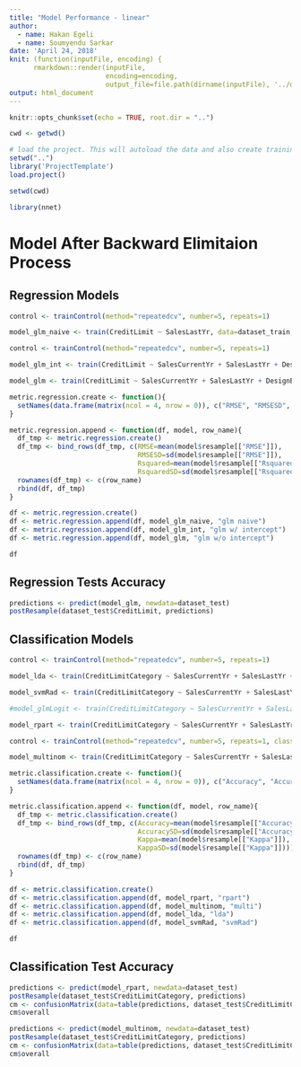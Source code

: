 ```yaml
---
title: "Model Performance - linear"
author:
  - name: Hakan Egeli
  - name: Soumyendu Sarkar
date: 'April 24, 2018'
knit: (function(inputFile, encoding) { 
      rmarkdown::render(inputFile,
                        encoding=encoding, 
                        output_file=file.path(dirname(inputFile), '../docs/', 'model-performance-linear-v2.html')) })
output: html_document
---
```


```r
knitr::opts_chunk$set(echo = TRUE, root.dir = "..")
```


```r

cwd <- getwd()

# load the project. This will autoload the data and also create training and test datasets
setwd("..")
library('ProjectTemplate')
load.project()

setwd(cwd)

```

```r

library(nnet)

```

# Model After Backward Elimitaion Process

## Regression Models

```r

control <- trainControl(method="repeatedcv", number=5, repeats=1)

model_glm_naive <- train(CreditLimit ~ SalesLastYr, data=dataset_train, method="glm", metric="RMSE", trControl=control)

```

```r

control <- trainControl(method="repeatedcv", number=5, repeats=1)

model_glm_int <- train(CreditLimit ~ SalesCurrentYr + SalesLastYr + DesignBandSalesLast12Mo + NumberOfStoreLocations + AvgDaysOfPayCategory + ReturnedPaymentCount + RuralUrbanContinuumCode + MetroIndicator + MedianEarnings + MedianIncomeHouseholds, data=dataset_train, method="glm", metric="RMSE", trControl=control)

```

```r

model_glm <- train(CreditLimit ~ SalesCurrentYr + SalesLastYr + DesignBandSalesLast12Mo + NumberOfStoreLocations + AvgDaysOfPayCategory + ReturnedPaymentCount + RuralUrbanContinuumCode + MetroIndicator + MedianEarnings + MedianIncomeHouseholds - 1, data=dataset_train, method="glm", metric="RMSE", trControl=control)

```


```r

metric.regression.create <- function(){
  setNames(data.frame(matrix(ncol = 4, nrow = 0)), c("RMSE", "RMSESD", "Rsquared", "RsquaredSD"))
}

metric.regression.append <- function(df, model, row_name){
  df_tmp <- metric.regression.create()
  df_tmp <- bind_rows(df_tmp, c(RMSE=mean(model$resample[["RMSE"]]),
                                RMSESD=sd(model$resample[["RMSE"]]),
                                Rsquared=mean(model$resample[["Rsquared"]]),
                                RsquaredSD=sd(model$resample[["Rsquared"]])))
  rownames(df_tmp) <- c(row_name)
  rbind(df, df_tmp)
}

df <- metric.regression.create()
df <- metric.regression.append(df, model_glm_naive, "glm naive")
df <- metric.regression.append(df, model_glm_int, "glm w/ intercept")
df <- metric.regression.append(df, model_glm, "glm w/o intercept")

df

```

## Regression Tests Accuracy

```r

predictions <- predict(model_glm, newdata=dataset_test)
postResample(dataset_test$CreditLimit, predictions)

```


## Classification Models

```r

control <- trainControl(method="repeatedcv", number=5, repeats=1)

model_lda <- train(CreditLimitCategory ~ SalesCurrentYr + SalesLastYr + DesignBandSalesLast12Mo + NumberOfStoreLocations + AvgDaysOfPayCategory + ReturnedPaymentCount + RuralUrbanContinuumCode + MetroIndicator + MedianEarnings + MedianIncomeHouseholds - 1, data=dataset_train, method="lda", metric="Accuracy", trControl=control)

```

```r

model_svmRad <- train(CreditLimitCategory ~ SalesCurrentYr + SalesLastYr + DesignBandSalesLast12Mo + NumberOfStoreLocations + AvgDaysOfPayCategory + ReturnedPaymentCount + RuralUrbanContinuumCode + MetroIndicator + MedianEarnings + MedianIncomeHouseholds - 1, data=dataset_train, method="svmRadial", metric="Accuracy", trControl=control)

```

```r

#model_glmLogit <- train(CreditLimitCategory ~ SalesCurrentYr + SalesLastYr + DesignBandSalesLast12Mo + NumberOfStoreLocations + AvgDaysOfPayCategory + ReturnedPaymentCount + RuralUrbanContinuumCode + MetroIndicator + MedianEarnings + MedianIncomeHouseholds - 1, data=dataset_train, method="glm", metric="Accuracy", preProcess=c("center", "scale"), trControl=control)

```

```r

model_rpart <- train(CreditLimitCategory ~ SalesCurrentYr + SalesLastYr + DesignBandSalesLast12Mo + NumberOfStoreLocations + AvgDaysOfPayCategory + ReturnedPaymentCount + RuralUrbanContinuumCode + MetroIndicator + MedianEarnings + MedianIncomeHouseholds - 1, data=dataset_train, method="rpart", metric="Accuracy", trControl=control)

```


```r

control <- trainControl(method="repeatedcv", number=5, repeats=1, classProbs=TRUE)

model_multinom <- train(CreditLimitCategory ~ SalesCurrentYr + SalesLastYr + DesignBandSalesLast12Mo + NumberOfStoreLocations + AvgDaysOfPayCategory + ReturnedPaymentCount + RuralUrbanContinuumCode + MetroIndicator + MedianEarnings + MedianIncomeHouseholds - 1, data=dataset_train, method="multinom", metric="Accuracy", trControl=control, maxit=600, trace=FALSE)

```

```r

metric.classification.create <- function(){
  setNames(data.frame(matrix(ncol = 4, nrow = 0)), c("Accuracy", "AccuracySD", "Kappa", "KappaSD"))
}

metric.classification.append <- function(df, model, row_name){
  df_tmp <- metric.classification.create()
  df_tmp <- bind_rows(df_tmp, c(Accuracy=mean(model$resample[["Accuracy"]]),
                                AccuracySD=sd(model$resample[["Accuracy"]]),
                                Kappa=mean(model$resample[["Kappa"]]),
                                KappaSD=sd(model$resample[["Kappa"]])))
  rownames(df_tmp) <- c(row_name)
  rbind(df, df_tmp)
}

df <- metric.classification.create()
df <- metric.classification.append(df, model_rpart, "rpart")
df <- metric.classification.append(df, model_multinom, "multi")
df <- metric.classification.append(df, model_lda, "lda")
df <- metric.classification.append(df, model_svmRad, "svmRad")

df

```

## Classification Test Accuracy

```r

predictions <- predict(model_rpart, newdata=dataset_test)
postResample(dataset_test$CreditLimitCategory, predictions)
cm <- confusionMatrix(data=table(predictions, dataset_test$CreditLimitCategory))
cm$overall

```


```r

predictions <- predict(model_multinom, newdata=dataset_test)
postResample(dataset_test$CreditLimitCategory, predictions)
cm <- confusionMatrix(data=table(predictions, dataset_test$CreditLimitCategory))
cm$overall

```

